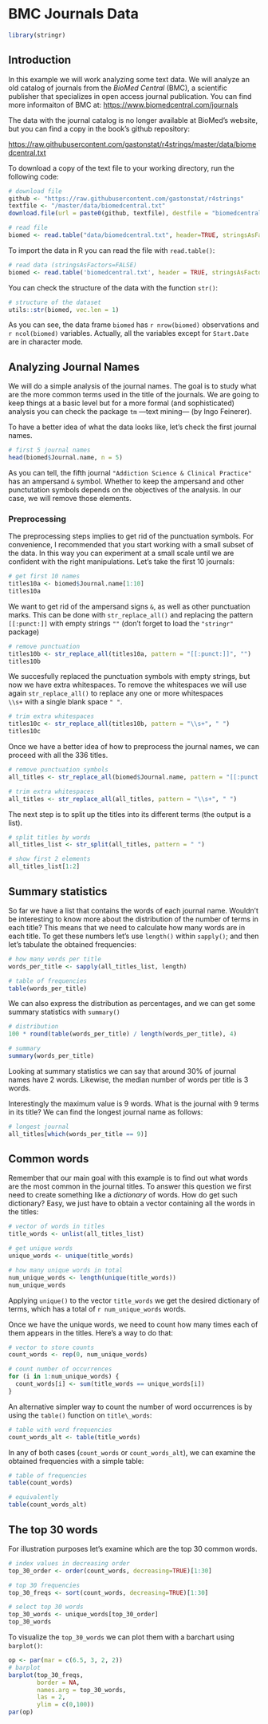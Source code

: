 # BMC Journals Data {#biomed}

```r
library(stringr)
```

## Introduction

In this example we will work analyzing some text data. We will analyze an old catalog of journals from the _BioMed Central_ (BMC), a scientific publisher that specializes in open access journal publication. You can find more informaiton of BMC at: [https://www.biomedcentral.com/journals](https://www.biomedcentral.com/journals)

The data with the journal catalog is no longer available at BioMed's website, but you can find a copy in the book's github repository:

[https://raw.githubusercontent.com/gastonstat/r4strings/master/data/biomedcentral.txt](https://raw.githubusercontent.com/gastonstat/r4strings/master/data/biomedcentral.txt)

To download a copy of the text file to your working directory, run the following code:

```r
# download file
github <- "https://raw.githubusercontent.com/gastonstat/r4strings"
textfile <- "/master/data/biomedcentral.txt"
download.file(url = paste0(github, textfile), destfile = "biomedcentral.txt")
```

```r
# read file
biomed <- read.table("data/biomedcentral.txt", header=TRUE, stringsAsFactors=FALSE)
```

To import the data in R you can read the file with `read.table()`:

```r
# read data (stringsAsFactors=FALSE)
biomed <- read.table('biomedcentral.txt', header = TRUE, stringsAsFactors = FALSE)
```

You can check the structure of the data with the function `str()`:

```r
# structure of the dataset
utils::str(biomed, vec.len = 1)
```

As you can see, the data frame `biomed` has `r nrow(biomed)` observations and `r ncol(biomed)` variables. Actually, all the variables except for `Start.Date` are in character mode.


## Analyzing Journal Names

We will do a simple analysis of the journal names. The goal is to study what are the more common terms used in the title of the journals. We are going to keep things at a basic level but for a more formal (and sophisticated) analysis you can check the package `tm` ---text mining--- (by Ingo Feinerer). 

To have a better idea of what the data looks like, let's check the first journal names.

```r
# first 5 journal names
head(biomed$Journal.name, n = 5)
```

As you can tell, the fifth journal `"Addiction Science & Clinical Practice"` has an ampersand `&` symbol. Whether to keep the ampersand and other punctutation symbols depends on the objectives of the analysis. In our case, we will remove those elements.


### Preprocessing

The preprocessing steps implies to get rid of the punctuation symbols. For convenience, I recommended that you start working with a small subset of the data. In this way you can experiment at a small scale until we are confident with the right manipulations. Let's take the first 10 journals:

```r
# get first 10 names
titles10a <- biomed$Journal.name[1:10]
titles10a
```

We want to get rid of the ampersand signs `&`, as well as other punctuation marks. This can be done with `str_replace_all()` and replacing the pattern `[[:punct:]]` with empty strings `""` (don't forget to load the `"stringr"` package)

```r
# remove punctuation
titles10b <- str_replace_all(titles10a, pattern = "[[:punct:]]", "")
titles10b
```

We succesfully replaced the punctuation symbols with empty strings, but now we have extra whitespaces. To remove the whitespaces we will use again `str_replace_all()` to replace any one or more whitespaces   
`\\s+` with a single blank space `" "`.

```r
# trim extra whitespaces
titles10c <- str_replace_all(titles10b, pattern = "\\s+", " ")
titles10c
```


Once we have a better idea of how to preprocess the journal names, we can proceed with all the 336 titles.

```r
# remove punctuation symbols
all_titles <- str_replace_all(biomed$Journal.name, pattern = "[[:punct:]]", "")

# trim extra whitespaces
all_titles <- str_replace_all(all_titles, pattern = "\\s+", " ")
```

The next step is to split up the titles into its different terms (the output is a list).  

```r
# split titles by words
all_titles_list <- str_split(all_titles, pattern = " ")

# show first 2 elements
all_titles_list[1:2]
```


## Summary statistics

So far we have a list that contains the words of each journal name. Wouldn't be interesting to know more about the distribution of the number of terms in each title? This means that we need to calculate how many words are in each title. To get these numbers let's use `length()` within `sapply()`; and then let's tabulate the obtained frequencies:

```r
# how many words per title
words_per_title <- sapply(all_titles_list, length)

# table of frequencies
table(words_per_title)
```

We can also express the distribution as percentages, and we can get some summary statistics with `summary()`

```r
# distribution
100 * round(table(words_per_title) / length(words_per_title), 4)

# summary
summary(words_per_title)
```

Looking at summary statistics we can say that around 30% of journal names have 2 words. Likewise, the median number of words per title is 3 words. 

Interestingly the maximum value is 9 words. What is the journal with 9 terms in its title? We can find the longest journal name as follows:

```r
# longest journal
all_titles[which(words_per_title == 9)]
```


## Common words

Remember that our main goal with this example is to find out what words are the most common in the journal titles. To answer this question we first need to create something like a _dictionary_ of words. How do get such dictionary? Easy, we just have to obtain a vector containing all the words in the titles:

```r
# vector of words in titles
title_words <- unlist(all_titles_list)

# get unique words
unique_words <- unique(title_words)

# how many unique words in total
num_unique_words <- length(unique(title_words))
num_unique_words
```

Applying `unique()` to the vector `title_words` we get the desired dictionary of terms, which has a total of `r num_unique_words` words.

Once we have the unique words, we need to count how many times each of them appears in the titles. Here's a way to do that:

```r
# vector to store counts
count_words <- rep(0, num_unique_words)

# count number of occurrences
for (i in 1:num_unique_words) {
  count_words[i] <- sum(title_words == unique_words[i])
}
```

An alternative simpler way to count the number of word occurrences is by using the `table()` function on `title\_words`:

```r
# table with word frequencies
count_words_alt <- table(title_words)
```

In any of both cases (`count_words` or `count_words_alt`), we can examine the obtained frequencies with a simple table:

```r
# table of frequencies
table(count_words)

# equivalently
table(count_words_alt)
```


## The top 30 words

For illustration purposes let's examine which are the top 30 common words.

```r
# index values in decreasing order
top_30_order <- order(count_words, decreasing=TRUE)[1:30]

# top 30 frequencies
top_30_freqs <- sort(count_words, decreasing=TRUE)[1:30]

# select top 30 words
top_30_words <- unique_words[top_30_order]
top_30_words
```

To visualize the `top_30_words` we can plot them with a barchart using `barplot()`:

```r
op <- par(mar = c(6.5, 3, 2, 2))
# barplot
barplot(top_30_freqs, 
        border = NA, 
        names.arg = top_30_words, 
        las = 2, 
        ylim = c(0,100))
par(op)
```
